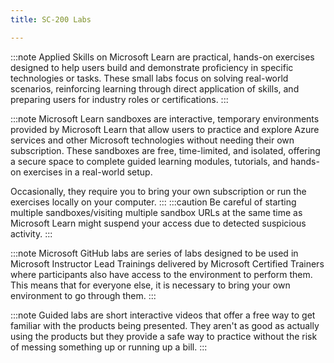 ```yaml
---
title: SC-200 Labs

---
```


<Tabs>
  <TabItem label="Applied Skills">

:::note 
Applied Skills on Microsoft Learn are practical, hands-on exercises designed to help users build and demonstrate proficiency in specific technologies or tasks. These small labs focus on solving real-world scenarios, reinforcing learning through direct application of skills, and preparing users for industry roles or certifications.
:::

  <CardGrid>
    <LinkCard title="Defend against cyberthreats with Microsoft Defender XDR" href="https://learn.microsoft.com/credentials/applied-skills/defend-against-cyberthreats-with-microsoft-defender-xdr/?WT.mc_id=studentamb_165290" />
    <LinkCard title="Prepare security and compliance to support Microsoft 365 Copilot" href="https://learn.microsoft.com/credentials/applied-skills/prepare-security-and-compliance-to-support-microsoft-365-copilot/?WT.mc_id=studentamb_165290" />
    <LinkCard title="Implement information protection and data loss prevention by using Microsoft Purview" href="https://learn.microsoft.com/credentials/applied-skills/implement-information-protection-and-data-loss-prevention-by-using-microsoft-purview/?WT.mc_id=studentamb_165290" />
    <LinkCard title="Configure SIEM security operations using Microsoft Sentinel" href="https://learn.microsoft.com/credentials/applied-skills/configure-siem-security-operations-using-microsoft-sentinel/?WT.mc_id=studentamb_165290" />
  </CardGrid>
  </TabItem>

  <TabItem label="Microsoft Learn">

:::note 
Microsoft Learn sandboxes are interactive, temporary environments provided by Microsoft Learn that allow users to practice and explore Azure services and other Microsoft technologies without needing their own subscription. These sandboxes are free, time-limited, and isolated, offering a secure space to complete guided learning modules, tutorials, and hands-on exercises in a real-world setup.

Occasionally, they require you to bring your own subscription or run the exercises locally on your computer.
:::
:::caution 
Be careful of starting multiple sandboxes/visiting multiple sandbox URLs at the same time as Microsoft Learn might suspend your access due to detected suspicious activity. 
::: 

  <CardGrid>
  <LinkCard title="Exercise configure Microsoft Entra multifactor authentication registration policy" href="https://learn.microsoft.com/training/modules/manage-azure-active-directory-identity-protection/5-exercise-configure-multi-factor-authentication-registration-policy/?WT.mc_id=studentamb_165290" /> 
  <LinkCard title="Exercise enable sign-in risk policy" href="https://learn.microsoft.com/training/modules/manage-azure-active-directory-identity-protection/4-exercise-enable-sign-risk-policy/?WT.mc_id=studentamb_165290" /> 
  </CardGrid>
  </TabItem>


  <TabItem label="Microsoft GitHub">

:::note 
Microsoft GitHub labs are series of labs designed to be used in Microsoft Instructor Lead Trainings delivered by Microsoft Certified Trainers where participants also have access to the environment to perform them. This means that for everyone else, it is necessary to bring your own environment to go through them. 
:::

<CardGrid>
  <LinkCard title="Explore Microsoft Defender XDR" href="https://microsoftlearning.github.io/SC-200T00A-Microsoft-Security-Operations-Analyst/Instructions/Labs/LAB_AK_01_Lab1_Ex01_Explore_Defender_XDR.html" />
  <LinkCard title="Explore use cases in Microsoft Security Copilot" href="https://microsoftlearning.github.io/AZ-104-MicrosoftAzureAdministrator/Instructions/Labs/LAB_02a_Manage_Subscriptions_and_RBAC_Entra.html" />
  <LinkCard title="Explore Microsoft Purview Audit logs" href="https://microsoftlearning.github.io/AZ-104-MicrosoftAzureAdministrator/Instructions/Labs/LAB_02b-Manage_Governance_via_Azure_Policy.html" />
  <LinkCard title="Deploy Microsoft Defender for Endpoint" href="https://microsoftlearning.github.io/AZ-104-MicrosoftAzureAdministrator/Instructions/Labs/LAB_03a-Manage_Azure_Resources_by_Using_the_Azure_Portal.html" />
  <LinkCard title="Mitigate Attacks with Microsoft Defender for Endpoint" href="hthttps://microsoftlearning.github.io/AZ-104-MicrosoftAzureAdministrator/Instructions/Labs/LAB_03b-Manage_Azure_Resources_by_Using_ARM_Templates.html" />
  <LinkCard title="Enable Microsoft Defender for Cloud" href="https://microsoftlearning.github.io/AZ-104-MicrosoftAzureAdministrator/Instructions/Labs/LAB_03c-Manage_Azure_Resources_by_Using_Azure_PowerShell.html" />
  <LinkCard title="Mitigate threats using Microsoft Defender for Cloud" href="https://microsoftlearning.github.io/AZ-104-MicrosoftAzureAdministrator/Instructions/Labs/LAB_03d-Manage_Azure_Resources_by_Using_Azure_CLI.html" />
  <LinkCard title="Create queries for Microsoft Sentinel using Kusto Query Language (KQL)" href="https://microsoftlearning.github.io/AZ-104-MicrosoftAzureAdministrator/Instructions/Labs/LAB_04-Implement_Virtual_Networking.html" />
  <LinkCard title="Configure your Microsoft Sentinel environment" href="https://microsoftlearning.github.io/AZ-104-MicrosoftAzureAdministrator/Instructions/Labs/LAB_05-Implement_Intersite_Connectivity.html" />
  <LinkCard title="Connect data to Microsoft Sentinel using data connectors" href="https://microsoftlearning.github.io/AZ-104-MicrosoftAzureAdministrator/Instructions/Labs/LAB_06-Implement_Network_Traffic_Management.html" />
  <LinkCard title="Connect Windows devices to Microsoft Sentinel using data connectors" href="https://microsoftlearning.github.io/AZ-104-MicrosoftAzureAdministrator/Instructions/Labs/LAB_07-Manage_Azure_Storage.html" />
  <LinkCard title="Connect Linux hosts to Microsoft Sentinel using data connectors" href="https://microsoftlearning.github.io/AZ-104-MicrosoftAzureAdministrator/Instructions/Labs/LAB_08-Manage_Virtual_Machines.html" />
  <LinkCard title="Modify a Microsoft Security rule" href="https://microsoftlearning.github.io/AZ-104-MicrosoftAzureAdministrator/Instructions/Labs/LAB_09a-Implement_Web_Apps.html" />
  <LinkCard title="Create a Playbook" href="https://microsoftlearning.github.io/AZ-104-MicrosoftAzureAdministrator/Instructions/Labs/LAB_09b-Implement_Azure_Container_Instances.html" />
  <LinkCard title="Create a Scheduled Query from a template" href="https://microsoftlearning.github.io/AZ-104-MicrosoftAzureAdministrator/Instructions/Labs/LAB_09c-Implement-Azure-Container-Apps.html" />
  <LinkCard title="Explore Entity Behavior Analytics" href="https://microsoftlearning.github.io/AZ-104-MicrosoftAzureAdministrator/Instructions/Labs/LAB_10-Implement_Data_Protection.html" />
  <LinkCard title="Prepare to perform simulated attacks" href="https://microsoftlearning.github.io/AZ-104-MicrosoftAzureAdministrator/Instructions/Labs/LAB_11-Implement_Monitoring.html" />
  <LinkCard title="Conduct attacks" href="https://microsoftlearning.github.io/AZ-104-MicrosoftAzureAdministrator/Instructions/Labs/LAB_09b-Implement_Azure_Container_Instances.html" />
  <LinkCard title="Create Detections" href="https://microsoftlearning.github.io/AZ-104-MicrosoftAzureAdministrator/Instructions/Labs/LAB_09c-Implement-Azure-Container-Apps.html" />
  <LinkCard title="Investigate Incidents" href="https://microsoftlearning.github.io/AZ-104-MicrosoftAzureAdministrator/Instructions/Labs/LAB_10-Implement_Data_Protection.html" />
  <LinkCard title="Create ASIM parsers" href="https://microsoftlearning.github.io/AZ-104-MicrosoftAzureAdministrator/Instructions/Labs/LAB_11-Implement_Monitoring.html" />
  <LinkCard title="Create workbooks" href="https://microsoftlearning.github.io/AZ-104-MicrosoftAzureAdministrator/Instructions/Labs/LAB_09b-Implement_Azure_Container_Instances.html" />
  <LinkCard title="Use Repositories in Microsoft Sentinel" href="https://microsoftlearning.github.io/AZ-104-MicrosoftAzureAdministrator/Instructions/Labs/LAB_09c-Implement-Azure-Container-Apps.html" />
  <LinkCard title="Perform Threat Hunting in Microsoft Sentinel" href="https://microsoftlearning.github.io/AZ-104-MicrosoftAzureAdministrator/Instructions/Labs/LAB_10-Implement_Data_Protection.html" />
  <LinkCard title="Threat Hunting using Notebooks with Microsoft Sentinel" href="https://microsoftlearning.github.io/AZ-104-MicrosoftAzureAdministrator/Instructions/Labs/LAB_11-Implement_Monitoring.html" />
</CardGrid>

  </TabItem>

  <TabItem label="Guided Labs">

:::note 
Guided labs are short interactive videos that offer a free way to get familiar with the products being presented. They aren't as good as actually using the products but they provide a safe way to practice without the risk of messing something up or running up a bill.
:::

<CardGrid>
  <LinkCard title="Create an endpoint device group in Microsoft 365 Defender for devices that start with 'NYC'" href="https://www.iorad.com/player/2181525/Create-an-endpoint-device-group-in-Microsoft-365-Defender-for-devices-that-start-with--NYC-" />
  <LinkCard title="Assign JC to the Microsoft Sentinel Contributor role" href="https://www.iorad.com/player/2289042/Assign-JC-to-the-Microsoft-Sentinel-Contributor-role#trysteps-1" />
  <LinkCard title="Configure the Microsoft Entra ID data connector with Sign-In Log and Audit Log support" href="https://www.iorad.com/player/2290780/Configure-the-Microsoft-Entra-ID-data-connector-with-Sign-In-Log-and-Audit-Log-support#trysteps-1" />
  <LinkCard title="Turn on automatic onboarding of servers for Defender for Endpoint using Defender for Cloud" href="https://www.iorad.com/player/2277937/Turn-on-automatic-onboarding-of-servers-for-Defender-for-Endpoint-using-Defender-for-Cloud#trysteps-1" />
  <LinkCard title="Create an alert policy, high severity, information governance, malware in a file" href="https://www.iorad.com/player/2276571/Create-an-alert-policy--high-severity--information-governance--malware-in-a-filer#trysteps-1" />
  <LinkCard title="Create an incident creation rule for Defender for Identity that has alert text 'account disabled'" href="https://www.iorad.com/player/2290945/Create-an-incident-creation-rule-for-Defender-for-Identity-that-has-alert-text--account-disabled-#trysteps-1" />
  <LinkCard title="Create a safe attachment policy for Sales with Dynamic Deliver & redirect to jc@examlabpractice.com" href="https://www.iorad.com/player/2201805/Create-a-safe-attachment-policy-for-Sales-with-Dynamic-Deliver---redirect-to-jc-examlabpractice-com#trysteps-1" />
  <LinkCard title="Create a custom DLP policy that uses Payroll Keyword sensitivity info type. Enable user notifications" href="https://www.iorad.com/player/2181550/Create-a-custom-DLP-policy-that-uses-Payroll-Keyword-sensitivity-info-type-Enable-user-notifications#trysteps-1" />
  <LinkCard title="Perform an audit search in Purview for the first 5 listed Exchange activities for JC's email" href="https://www.iorad.com/player/2236483/Perform-an-audit-search-in-Purview-for-the-first-5-listed-Exchange-activities-for-JC-s-email#trysteps-1" />
  <LinkCard title="Configure the Medium 'Malicious Inbox' incident. Set to High, Active, and assign JC" href="https://www.iorad.com/player/2292736/Configure-the-Medium--Malicious-Inbox--incident--Set-to-High--Active--and-assign-JC#trysteps-1" />
  <LinkCard title="Setup a Copilot for Security compute capabilities resource with 2 Security Compute Units (SCUs)" href="https://www.iorad.com/player/2451724/Setup-a-Copilot-for-Security-compute-capabilities-resource-with-2-Security-Compute-Units--SCUs-#trysteps-1" />
  <LinkCard title="Select the Malicious Keyword Query in Hunting. Create a bookmark from the first entry. Do Livestream" href="https://www.iorad.com/player/2294191/Select-the-Malicious-Keyword-Query-in-Hunting--Create-a-bookmark-from-the-first-entry--Do-Livestream#trysteps-1" />
</CardGrid>
  </TabItem>
</Tabs>
